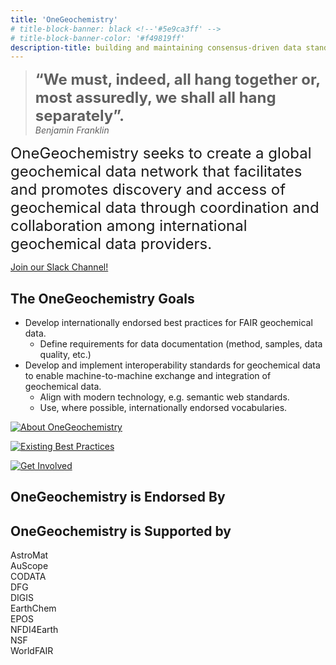 ```yaml
---
title: 'OneGeochemistry'
# title-block-banner: black <!--'#5e9ca3ff' -->
# title-block-banner-color: '#f49819ff'
description-title: building and maintaining consensus-driven data standards for geochemistry
---
```


> <font size="5">**“We must, indeed, all hang together or, most assuredly, we shall all hang separately”.**</font>\
> *Benjamin Franklin*


<font size="5">OneGeochemistry seeks to create a global geochemical data network that facilitates and promotes discovery and access of geochemical data through coordination and collaboration among international geochemical data providers.</font>


[Join our Slack Channel!](https://onegeochemistry.slack.com/join/shared_invite/zt-18gjyj49u-FRf1XwCU1vj8xxCEUYoD7Q#/shared-invite/email)\

## The OneGeochemistry Goals
* Develop internationally endorsed best practices for FAIR geochemical data.
    + Define requirements for data documentation (method, samples, data quality, etc.)
* Develop and implement interoperability standards for geochemical data to enable machine-to-machine exchange and integration of geochemical data.
    + Align with modern technology, e.g. semantic web standards.
    + Use, where possible, internationally endorsed vocabularies.


::: {layout=[40,-10,40,-10,40]}

[![<font size="4"> About OneGeochemistry </font>](images/1GC-codata.png)](about.qmd)

[![<font size="4"> Existing Best Practices </font>](images/best-practice.png)](best_practices.qmd)

[![<font size="4"> Get Involved</font>](images/help2.jpg)](participate.qmd)
:::


## OneGeochemistry is Endorsed By

::: {layout-ncol=5}
:::


## OneGeochemistry is Supported by

::: {layout-ncol=5}
:::

AstroMat\
AuScope\
CODATA\
DFG\
DIGIS\
EarthChem\
EPOS\
NFDI4Earth\
NSF\
WorldFAIR\